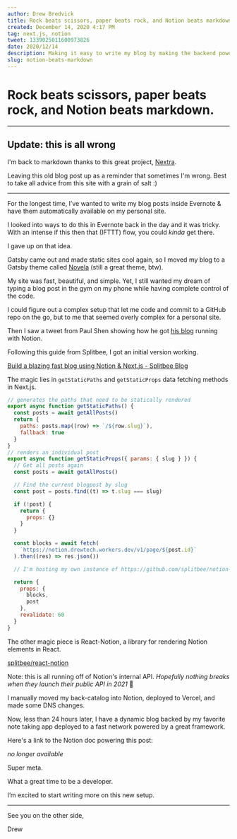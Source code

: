 ```yaml
---
author: Drew Bredvick
title: Rock beats scissors, paper beats rock, and Notion beats markdown.
created: December 14, 2020 4:17 PM
tag: next.js, notion
tweet: 1339025011600973826
date: 2020/12/14
description: Making it easy to write my blog by making the backend powered by Notion as the CMS.
slug: notion-beats-markdown
---
```



<OGImage />

# Rock beats scissors, paper beats rock, and Notion beats markdown.

---

## Update: this is all wrong

I'm back to markdown thanks to this great project, [Nextra](https://nextra.vercel.app).

Leaving this old blog post up as a reminder that sometimes I'm wrong. Best to take all advice from this site with a grain of salt :)

---

For the longest time, I’ve wanted to write my blog posts inside Evernote & have them automatically available on my personal site.

I looked into ways to do this in Evernote back in the day and it was tricky. With an intense if this then that (IFTTT) flow, you could _kinda_ get there.

I gave up on that idea.

Gatsby came out and made static sites cool again, so I moved my blog to a Gatsby theme called [Novela](https://github.com/narative/gatsby-theme-novela) (still a great theme, btw).

My site was fast, beautiful, and simple. Yet, I still wanted my dream of typing a blog post in the gym on my phone while having complete control of the code.

I could figure out a complex setup that let me code and commit to a GitHub repo on the go, but to me that seemed overly complex for a personal site.

Then I saw a tweet from Paul Shen showing how he got [his blog](https://bypaulshen.com/) running with Notion.

Following this guide from Splitbee, I got an initial version working.

[Build a blazing fast blog using Notion & Next.js - Splitbee Blog](https://splitbee.io/blog/notion-as-cms-using-nextjs)

The magic lies in `getStaticPaths` and `getStaticProps` data fetching methods in Next.js.

```jsx
// generates the paths that need to be statically rendered
export async function getStaticPaths() {
  const posts = await getAllPosts()
  return {
    paths: posts.map((row) => `/${row.slug}`),
    fallback: true
  }
}
// renders an individual post
export async function getStaticProps({ params: { slug } }) {
  // Get all posts again
  const posts = await getAllPosts()

  // Find the current blogpost by slug
  const post = posts.find((t) => t.slug === slug)

  if (!post) {
    return {
      props: {}
    }
  }

  const blocks = await fetch(
    `https://notion.drewtech.workers.dev/v1/page/${post.id}`
  ).then((res) => res.json())

  // I'm hosting my own instance of https://github.com/splitbee/notion-api-worker on Cloudflare

  return {
    props: {
      blocks,
      post
    },
    revalidate: 60
  }
}
```

The other magic piece is React-Notion, a library for rendering Notion elements in React.

[splitbee/react-notion](https://github.com/splitbee/react-notion)

Note: this is all running off of Notion's internal API. _Hopefully nothing breaks when they launch their public API in 2021_ 🤞

I manually moved my back-catalog into Notion, deployed to Vercel, and made some DNS changes.

Now, less than 24 hours later, I have a dynamic blog backed by my favorite note taking app deployed to a fast network powered by a great framework.

Here's a link to the Notion doc powering this post:

_no longer available_

Super meta.

What a great time to be a developer.

I’m excited to start writing more on this new setup.

---

See you on the other side,

Drew
